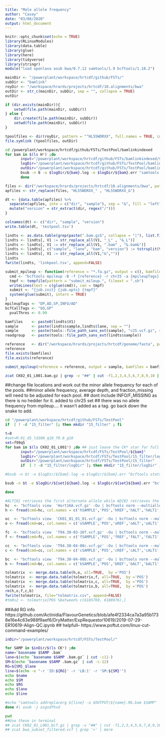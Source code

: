 ```yaml
---
title: "Male allele frequency"
author: "Casey"
date: "03/08/2020"
output: html_document
---
```


```r
knitr::opts_chunk$set(echo = TRUE)
library(RLinuxModules)
library(data.table)
library(glue)
library(here)
library(tidyverse)
library(stringr)
module("load openlava asub bwa/0.7.12 samtools/1.9 bcftools/1.10.2")
```

```r
mainDir <- "/powerplant/workspace/hrtcdf/github/FSTs/"
subDir <- "bamlink"
royDir <- "/workspace/hrards/projects/hrtcdf/10.alignments/bwa"
outDir <- str_c(mainDir, subDir, sep = "", collapse = TRUE)
outDir

if (dir.exists(mainDir)){
    setwd(file.path(mainDir, subDir))
} else {
    dir.create(file.path(mainDir, subDir))
    setwd(file.path(mainDir, subDir))
}

tpoolfiles <- dir(royDir, pattern = "^HL55WDRXX", full.names = TRUE, include.dirs = TRUE)
file.symlink (tpoolfiles, outDir)
```

```bash
cd /powerplant/workspace/hrtcdf/github/FSTs/TestPool/bamlinkindexed
for bam in $(ls H*) ;do 
       input="/powerplant/workspace/hrtcdf/github/FSTs/bamlinkindexed/${bam}"
       logDir="/powerplant/workspace/hrtcdf/github/FSTs/TestPool/bamlinkindexed/logDir"
       outDir="/powerplant/workspace/hrtcdf/github/FSTs/TestPool/bamlinkindexed"
       bsub -n 8 -o $logDir/${bam}.log -e $logDir/${bam}.err "samtools index $bam"
       done
```

```r
files <- dir("/workspace/hrards/projects/hrtcdf/10.alignments/bwa", pattern = "^HL55WDRXX", full.names = TRUE)
apfiles <- str_replace(files, "HL55WDRXX_" , "HL55WDRXX_&")

dt <- {data.table(apfiles) %>%
  separate(apfiles, into = c("dir", "sample"), sep = "&", fill = "left") %>%
  mutate("version" = str_extract(dir, regex("/")))
}

colnames(dt) <- c("dir", "sample", "version")
write.table(dt, 'testpool.tsv')
```

```r
lindts <- as.data.table(grep(paste(".bam.gz$", collapse = "|"), list.files(path="."), invert=FALSE, value=TRUE))
lindts <- lindts[, V1 := str_replace_all(V1, "_L" , "&_L")]
lindts <- lindts[, V1 := str_replace_all(V1, ".bam" , "&.bam&")]
lindts <- lindts[, c("sample", "lane", "bam", "version") := tstrsplit(V1, "&", fixed=TRUE)]
lindts <- lindts[, V1 := str_replace_all(V1,"&","")]
lindts
fwrite(lindts, 'linkpool.tsv', append=FALSE)
```

```r
submit_mpileup <- function(reference = "*.fa.gz", output = c(), bamfiles = c(), job.init = "asub", job.opts = "-q normal") {
  cmd <- "bcftools mpileup -B -f {reference} -r chr25 -a {mpileupTags} {bamfiles} -Ou | bcftools call -f {bcfcallTags} -p {pvalThres} -m -A -Oz -o {output}"
  tmpf <- tempfile(pattern = "submit_mileup.", fileext = ".sh")
  writeLines(text = c(glue(cmd)), con = tmpf)
  submit <- "{job.init} {job.opts} {tmpf}"
  system(glue(submit), intern = TRUE)
}
mpileupTags <- "DP,AD,SP,INFO/AD"
bcfCallTags <- "GQ,GP"
  pvalThres <- 0.99

bamfiles    <- paste0(lindts$V1)
sample      <- paste(lindts$sample,lindts$lane, sep = "")
sample      <- paste(tools::file_path_sans_ext(sample), "c25.vcf.gz", sep = ".")
readgroup   <- paste(tools::file_path_sans_ext(lindts$sample))

reference   <- dir("/workspace/hrards/projects/hrtcdf/genome/fasta", pattern = ".*\\.gz$", full.names = TRUE)
reference
file.exists(bamfiles)
file.exists(reference)

submit_mpileup(reference = reference, output = sample, bamfiles = bamfiles)
```


```bash
zcat CK02_01_L001.bam.gz | grep -v "##" | cut -f1,2,3,4,5,6,7,8,9,10 | less
```



##change file locations and work out the minor allele frequency for each of the pools.
##minor allele frequency, average depth, and fraction_missing will need to be adjusted for each pool.
## dont include INFO/F_MISSING as there is no hedder for it. added to chr25 set
## there was no allele frequency from mpileup.... it wasn't added as a tag. go back down the snake to add.

```bash
cd "/powerplant/workspace/hrtcdf/github/FSTs/TestPool"
if  [ ! -d "15_filter" ]; then mkdir "15_filter" ; fi

t=8
#set=M.01_d5_ld100_q10_f0.8_g10
set=f99q5
for bam in $(ls CK02_01_L001*) ;do ## just leave the CK* star for full run.
       input="/powerplant/workspace/hrtcdf/FSTs/TestPool/${bam}"
       logDir="/powerplant/workspace/hrtcdf/FSTs/TestPool/15_filter/logDir"
       outDir="/powerplant/workspace/hrtcdf/FSTs/TestPool/15_filter"
       if  [ ! -d "15_filter/logDir" ]; then mkdir "15_filter/logDir" ; fi

#bsub -n $t -o $logDir/${bam}.log -e $logDir/${bam}.err "bcftools stats $input > $input.stats"

bsub -n $t -o $logDir/${set}${bam}.log -e $logDir/${set}${bam}.err "bcftools view -i 'AVG(INFO/DP)>5 && AVG(INFO/DP)<99 && QUAL>=5' $bam | bcftools filter -g10 -G10 -Oz -o $outDir/${set}${bam} && bcftools stats $outDir/${set}${bam} > $outDir/${set}${bam}.stats"

done
```

```r
#ALT{0} retrieves the first alternate allele while AD{0} retrieves the depth for the reference with AD{1} the depth for the first alternate. column names adjusted to make ALT1 the same as AD1.
hc  <- "bcftools view  'Hort16A.vcf.gz' -Ou | bcftools norm --multiallelics +any -Ou | bcftools query  -f'[%SAMPLE]\t%POS\t%REF\t%ALT\t%ALT{0}\t%ALT{1}\t%ALT{2}\t%DP\t%AD\t%AD{0}\t%AD{1}\t%AD{2}\t%AD{3}\n'"
h <- fread(cmd=hc, col.names = c('hSAMPLE','POS','hREF','hALT','hALT1','hALT2','hALT3','hDP','hAD','hREFD','hAD1','hAD2','hAD3'), key = 'POS')

oc  <- "bcftools view  'CK01_01_01_01.vcf.gz' -Ou | bcftools norm --multiallelics +any -Ou | bcftools query  -f'[%SAMPLE]\t%POS\t%REF\t%ALT\t%ALT{0}\t%ALT{1}\t%ALT{2}\t%DP\t%AD\t%AD{0}\t%AD{1}\t%AD{2}\t%AD{3}\n'"
o <- fread(cmd=oc, col.names = c('oSAMPLE','POS','oREF','oALT','oALT1','oALT2','oALT3','oDP','oAD','oREFD','oAD1','oAD2','oAD3'), key = 'POS')

fc  <- "bcftools view  'T94.30-03-10f.vcf.gz' -Ou | bcftools norm --multiallelics +any -Ou | bcftools query  -f'[%SAMPLE]\t%POS\t%REF\t%ALT\t%ALT{0}\t%ALT{1}\t%ALT{2}\t%DP\t%AD\t%AD{0}\t%AD{1}\t%AD{2}\t%AD{3}\n'"
f <- fread(cmd=fc, col.names = c('fSAMPLE','POS','fREF','fALT','fALT1','fALT2','fALT3','fDP','fAD','fREFD','fAD1','fAD2','fAD3'), key = 'POS')

cc  <- "bcftools view  'T94.30-04-08c.vcf.gz' -Ou | bcftools norm --multiallelics +any -Ou | bcftools query  -f'[%SAMPLE]\t%POS\t%REF\t%ALT\t%ALT{0}\t%ALT{1}\t%ALT{2}\t%DP\t%AD\t%AD{0}\t%AD{1}\t%AD{2}\t%AD{3}\n'"
c <- fread(cmd=cc, col.names = c('cSAMPLE','POS','cREF','cALT','cALT1','cALT2','cALT3','cDP','cAD','cREFD','cAD1','cAD2','cAD3'), key = 'POS')

bc  <- "bcftools view  'T94.30-04-08b.vcf.gz' -Ou | bcftools norm --multiallelics +any -Ou | bcftools query  -f'[%SAMPLE]\t%POS\t%REF\t%ALT\t%ALT{0}\t%ALT{1}\t%ALT{2}\t%DP\t%AD\t%AD{0}\t%AD{1}\t%AD{2}\t%AD{3}\n'"
b <- fread(cmd=bc, col.names = c('bSAMPLE','POS','bREF','bALT','bALT1','bALT2','bALT3','bDP','bAD','bREFD','bAD1','bAD2','bAD3'), key = 'POS')

tolmatrix  <- merge.data.table(h,o, all=TRUE,  by ='POS')
tolmatrix  <- merge.data.table(tolmatrix,f, all=TRUE,  by ='POS')
tolmatrix  <- merge.data.table(tolmatrix,c, all=TRUE,  by ='POS')
tolmatrix  <- merge.data.table(tolmatrix,b, all=TRUE,  by ='POS')
rm(h,o,f,c,b)
fwrite(tolmatrix, file="tolmatrix.csv", append=FALSE)
#tm0s2 <- tolmatrix[POS %between% c(6185769, 6188976),]
```

##Add RG info https://github.com/Actinidia/FlavourGenetics/blob/afe4f2334ca7a3a95b1738e16e4c63e988f9aef6/DryMatter/ExpRequestor10619/2019-07-29-ER10619-Align-QC.ipynb
## helpfull-- https://www.poftut.com/linux-cut-command-examples/
```bash
inDir="/powerplant/workspace/hrtcdf/FSTs/TestPool/"

for SAMP in $inDir/$(ls CK*) ;do
name=`basename $SAMP .bam`
lane=$(echo `basename $SAMP .bam.gz` | cut -c11-)
SM=$(echo `basename $SAMP .bam.gz` | cut -c-12)
RG=${SM}_$lane
line=$(echo -e "-r 'ID:${RG}' -r 'LB:1' -r 'SM:${SM}'")
echo $name
echo $SM
echo $RG
echo $lane
echo $line

#echo "samtools addreplacerg ${line} -o $OUTPUT/${name}.RG.bam $SAMP"
done #| asub -j asgsdfhsd
```


```bash
pwd
##Use these in terminal
## zcat CK02_01_L001.bcf.gz | grep -v "##" | cut -f1,2,3,4,5,6,7,8,9,10 | less -n 20
## zcat bwa_subset_filtered.vcf | grep '>' | more
```





